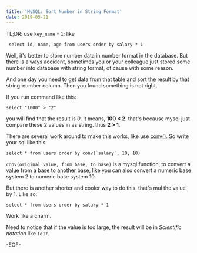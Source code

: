 ```yaml
---
title: 'MySQL: Sort Number in String Format'
date: 2019-05-21
---
```


TL;DR: use `key_name` `*` `1`; like
```
 select id, name, age from users order by salary * 1
```

Well, it's better to store number data in number format in the database. But there is always accident, sometimes you or
your colleague just stored some number into database with string format, of cause with some reason.

And one day you need to get data from that table and sort the result by that string-number column. Then you found something 
is not right.

If you run command like this:  
```
select "1000" > "2"
```
you will find that the result is *0*. it means,
**100 < 2**. that's because mysql just compare these 2 values in as string. thus **2 > 1**.

There are several work around to make this works, like  use [conv()](https://dev.mysql.com/doc/refman/8.0/en/mathematical-functions.html#function_conv).
So write your sql like this:
```
select * from users order by conv(`salary`, 10, 10)
```
`conv(original_value, from_base, to_base)` is a mysql function, to convert a value from a base to another base, like you can also 
convert a numeric base system 2 to numeric base system 10.

But there is another shorter and cooler way to do this. that's mul the value by 1. Like so:
```
select * from users order by salary * 1
```
Work like a charm.

Need to notice that if the value is too large, the result will be in *Scientific notation* like `1e17`.

-EOF-

